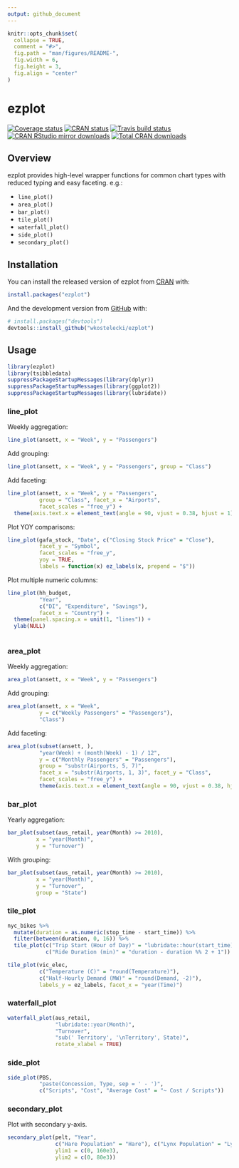 ```yaml
---
output: github_document
---
```


```r
knitr::opts_chunk$set(
  collapse = TRUE,
  comment = "#>",
  fig.path = "man/figures/README-",
  fig.width = 6,
  fig.height = 3,
  fig.align = "center"
)
```
# ezplot

<!-- badges: start -->
[![Coverage status](https://codecov.io/gh/wkostelecki/ezplot/branch/master/graph/badge.svg)](https://codecov.io/github/wkostelecki/ezplot?branch=master)
[![CRAN status](https://www.r-pkg.org/badges/version/ezplot)](https://cran.r-project.org/package=ezplot)
[![Travis build status](https://travis-ci.org/wkostelecki/ezplot.svg?branch=master)](https://travis-ci.org/wkostelecki/ezplot)
[![CRAN RStudio mirror downloads](http://cranlogs.r-pkg.org/badges/ezplot)](http://www.r-pkg.org/pkg/ezplot)
[![Total CRAN downloads](http://cranlogs.r-pkg.org/badges/grand-total/ezplot)](http://www.r-pkg.org/pkg/ezplot)
<!-- badges: end -->

## Overview

ezplot provides high-level wrapper functions for common chart types with reduced typing and easy faceting. e.g.:

- `line_plot()`
- `area_plot()`
- `bar_plot()`
- `tile_plot()`
- `waterfall_plot()`
- `side_plot()`
- `secondary_plot()`

## Installation

You can install the released version of ezplot from [CRAN](https://CRAN.R-project.org) with:

``` r
install.packages("ezplot")
```

And the development version from [GitHub](https://github.com/) with:

``` r
# install.packages("devtools")
devtools::install_github("wkostelecki/ezplot")
```

## Usage

```r
library(ezplot)
library(tsibbledata)
suppressPackageStartupMessages(library(dplyr))
suppressPackageStartupMessages(library(ggplot2))
suppressPackageStartupMessages(library(lubridate))
```

### line_plot
Weekly aggregation:
```r
line_plot(ansett, x = "Week", y = "Passengers")
```

Add grouping:
```r
line_plot(ansett, x = "Week", y = "Passengers", group = "Class")
```

Add faceting:
```r
line_plot(ansett, x = "Week", y = "Passengers",
          group = "Class", facet_x = "Airports",
          facet_scales = "free_y") +
  theme(axis.text.x = element_text(angle = 90, vjust = 0.38, hjust = 1))
```

Plot YOY comparisons:
```r
line_plot(gafa_stock, "Date", c("Closing Stock Price" = "Close"),
          facet_y = "Symbol",
          facet_scales = "free_y",
          yoy = TRUE,
          labels = function(x) ez_labels(x, prepend = "$"))
```

Plot multiple numeric columns:
```r
line_plot(hh_budget,
          "Year",
          c("DI", "Expenditure", "Savings"),
          facet_x = "Country") +
  theme(panel.spacing.x = unit(1, "lines")) +
  ylab(NULL)
  
```

### area_plot
Weekly aggregation:
```r
area_plot(ansett, x = "Week", y = "Passengers")
```

Add grouping:
```r
area_plot(ansett, x = "Week",
          y = c("Weekly Passengers" = "Passengers"),
          "Class")
```

Add faceting:
```r
area_plot(subset(ansett, ),
          "year(Week) + (month(Week) - 1) / 12",
          y = c("Monthly Passengers" = "Passengers"),
          group = "substr(Airports, 5, 7)",
          facet_x = "substr(Airports, 1, 3)", facet_y = "Class",
          facet_scales = "free_y") +
          theme(axis.text.x = element_text(angle = 90, vjust = 0.38, hjust = 1))
```

### bar_plot
Yearly aggregation:
```r
bar_plot(subset(aus_retail, year(Month) >= 2010), 
         x = "year(Month)",
         y = "Turnover")
```

With grouping:
```r
bar_plot(subset(aus_retail, year(Month) >= 2010), 
         x = "year(Month)",
         y = "Turnover",
         group = "State")
```

### tile_plot
```r
nyc_bikes %>%
  mutate(duration = as.numeric(stop_time - start_time)) %>%
  filter(between(duration, 0, 16)) %>%
  tile_plot(c("Trip Start (Hour of Day)" = "lubridate::hour(start_time) + 0.5"),
            c("Ride Duration (min)" = "duration - duration %% 2 + 1"))
```

```r
tile_plot(vic_elec,
          c("Temperature (C)" = "round(Temperature)"), 
          c("Half-Hourly Demand (MW)" = "round(Demand, -2)"),
          labels_y = ez_labels, facet_x = "year(Time)")
```

### waterfall_plot
```r
waterfall_plot(aus_retail,
               "lubridate::year(Month)",
               "Turnover", 
               "sub(' Territory', '\nTerritory', State)", 
               rotate_xlabel = TRUE)
```

### side_plot
```r
side_plot(PBS, 
          "paste(Concession, Type, sep = ' - ')", 
          c("Scripts", "Cost", "Average Cost" = "~ Cost / Scripts"))
```

### secondary_plot
Plot with secondary y-axis.
```r
secondary_plot(pelt, "Year",
               c("Hare Population" = "Hare"), c("Lynx Population" = "Lynx"),
               ylim1 = c(0, 160e3),
               ylim2 = c(0, 80e3))
```
